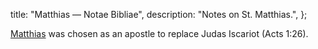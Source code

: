   title: "Matthias — Notae Bibliae",
  description: "Notes on St. Matthias.",
};

<Initial text="Matthias" />

[Matthias](/glossary/names#matthew) was chosen as an apostle to replace Judas Iscariot (Acts 1:26).
